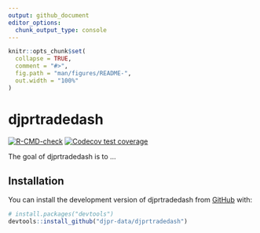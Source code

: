 ```yaml
---
output: github_document
editor_options: 
  chunk_output_type: console
---
```


<!-- README.md is generated from README.Rmd. Please edit that file -->

```r
knitr::opts_chunk$set(
  collapse = TRUE,
  comment = "#>",
  fig.path = "man/figures/README-",
  out.width = "100%"
)
```

# djprtradedash

<!-- badges: start -->
[![R-CMD-check](https://github.com/djpr-data/djprtradedash/workflows/R-CMD-check/badge.svg)](https://github.com/djpr-data/djprtradedash/actions)
[![Codecov test coverage](https://codecov.io/gh/djpr-data/djprtradedash/branch/main/graph/badge.svg)](https://app.codecov.io/gh/djpr-data/djprtradedash?branch=main)
<!-- badges: end -->

The goal of djprtradedash is to ...

## Installation

You can install the development version of djprtradedash from [GitHub](https://github.com/) with:

``` r
# install.packages("devtools")
devtools::install_github("djpr-data/djprtradedash")
```
